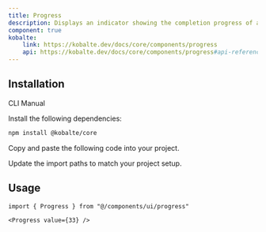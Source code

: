 ```yaml
---
title: Progress
description: Displays an indicator showing the completion progress of a task, typically displayed as a progress bar.
component: true
kobalte:
    link: https://kobalte.dev/docs/core/components/progress
    api: https://kobalte.dev/docs/core/components/progress#api-reference
---
```


<ComponentPreview name="progress-demo" />

## Installation

<Tabs defaultValue="manual">

<TabsList>
    <TabsTrigger value="cli" disabled>
        CLI
    </TabsTrigger>
    <TabsTrigger value="manual">Manual</TabsTrigger>
    <TabsIndicator class="bg-primary" />
</TabsList>

<TabsContent value="manual">

<Steps>

<Step>Install the following dependencies:</Step>

```bash
npm install @kobalte/core
```

<Step>Copy and paste the following code into your project.</Step>

<ComponentSource name="progress" />

<Step>Update the import paths to match your project setup.</Step>

</Steps>

</TabsContent>

</Tabs>

## Usage

```tsx
import { Progress } from "@/components/ui/progress"
```

```tsx
<Progress value={33} />
```
